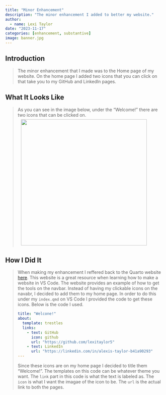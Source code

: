 ```yaml
---
title: "Minor Enhancement"
description: "The minor enhancement I added to better my website."
author:
  - name: Lexi Taylor
date: "2023-11-17"
categories: [enhancement, substantive]
image: banner.jpg
---
```


## Introduction 

<blockquote>
The minor enhancement that I made was to the Home page of my website. On the home page I added two icons that you can click on that take you to my GitHub and LinkedIn pages.
</blockquote>

## What It Looks Like
<blockquote>
As you can see in the image below, under the "Welcome!" there are two icons that can be clicked on. 
<img src="/images/enhancement.jpg" style="float: middle; margin: 5px 20px 5px 10px;" width = 400>
</blockquote>


## How I Did It
<blockquote>
When making my enhancement I reffered back to the Quarto website [here](https://quarto.org/docs/websites/website-navigation.html). This website is a great resource when learning how to make a website in VS Code. The website provides an example of how to get the tools on the navbar. Instead of having my clickable icons on the navabr, I decided to add them to my home page. In order to do this under my `index.qmd` on VS Code I provided the code to get these icons. Below is the code I used. 

```.yml
title: "Welcone!"
about:
  template: trestles
  links:
    - text: GitHub
      icon: github
      url: "https://github.com/lexitaylor5"
    - text: LinkedIn
      url: "https://linkedin.com/in/alexis-taylor-b41a90293"
---
```

Since these icons are on my home page I decided to title them "Welcome!". The templates on this code can be whatever theme you want. The `link` part in this code is what the text is labeled as. The `icon` is what I want the imagae of the icon to be. The `url` is the actual link to both the pages. 

</blockquote>